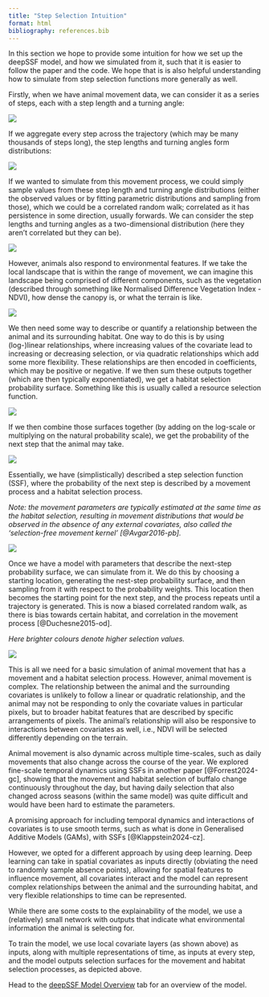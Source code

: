 ```yaml
---
title: "Step Selection Intuition"
format: html
bibliography: references.bib
---
```


In this section we hope to provide some intuition for how we set up the deepSSF model, and how we simulated from it, such that it is easier to follow the paper and the code. We hope that is is also helpful understanding how to simulate from step selection functions more generally as well.

Firstly, when we have animal movement data, we can consider it as a series of steps, each with a step length and a turning angle:

![](figures\movement_steps.png)

If we aggregate every step across the trajectory (which may be many thousands of steps long), the step lengths and turning angles form distributions:

![](figures\movement_distributions.png)

If we wanted to simulate from this movement process, we could simply sample values from these step length and turning angle distributions (either the observed values or by fitting parametric distributions and sampling from those), which we could be a correlated random walk; correlated as it has persistence in some direction, usually forwards. We can consider the step lengths and turning angles as a two-dimensional distribution (here they aren't correlated but they can be).

![](figures\movement_kernel.png)

However, animals also respond to environmental features. If we take the local landscape that is within the range of movement, we can imagine this landscape being comprised of different components, such as the vegetation (described through something like Normalised Difference Vegetation Index - NDVI), how dense the canopy is, or what the terrain is like.

![](figures\local_habitat.png)

We then need some way to describe or quantify a relationship between the animal and its surrounding habitat. One way to do this is by using (log-)linear relationships, where increasing values of the covariate lead to increasing or decreasing selection, or via quadratic relationships which add some more flexibility. These relationships are then encoded in coefficients, which may be positive or negative. If we then sum these outputs together (which are then typically exponentiated), we get a habitat selection probability surface. Something like this is usually called a resource selection function.

![](figures\local_rsf.png)

If we then combine those surfaces together (by adding on the log-scale or multiplying on the natural probability scale), we get the probability of the next step that the animal may take.

![](figures\ssf_surfaces.png)

Essentially, we have (simplistically) described a step selection function (SSF), where the probability of the next step is described by a movement process and a habitat selection process. 

*Note: the movement parameters are typically estimated at the same time as the habitat selection, resulting in movement distributions that would be observed in the absence of any external covariates, also called the 'selection-free movement kernel' [@Avgar2016-pb].*

![](figures\ssf.png)

Once we have a model with parameters that describe the next-step probability surface, we can simulate from it. We do this by choosing a starting location, generating the nest-step probability surface, and then sampling from it with respect to the probability weights. This location then becomes the starting point for the next step, and the process repeats until a trajectory is generated. This is now a biased correlated random walk, as there is bias towards certain habitat, and correlation in the movement process [@Duchesne2015-od].

*Here brighter colours denote higher selection values.*

![](figures/gif1_20230316.gif)

This is all we need for a basic simulation of animal movement that has a movement and a habitat selection process. However, animal movement is complex. The relationship between the animal and the surrounding covariates is unlikely to follow a linear or quadratic relationship, and the animal may not be responding to only the covariate values in particular pixels, but to broader habitat features that are described by specific arrangements of pixels. The animal's relationship will also be responsive to interactions between covariates as well, i.e., NDVI will be selected differently depending on the terrain.

Animal movement is also dynamic across multiple time-scales, such as daily movements that also change across the course of the year. We explored fine-scale temporal dynamics using SSFs in another paper [@Forrest2024-gc], showing that the movement and habitat selection of buffalo change continuously throughout the day, but having daily selection that also changed across seasons (within the same model) was quite difficult and would have been hard to estimate the parameters.

A promising approach for including temporal dynamics and interactions of covariates is to use smooth terms, such as what is done in Generalised Additive Models (GAMs), with SSFs [@Klappstein2024-cz].

However, we opted for a different approach by using deep learning. Deep learning can take in spatial covariates as inputs directly (obviating the need to randomly sample absence points), allowing for spatial features to influence movement, all covariates interact and the model can represent complex relationships between the animal and the surrounding habitat, and very flexible relationships to time can be represented.

While there are some costs to the explainability of the model, we use a (relatively) small network with outputs that indicate what environmental information the animal is selecting for.

To train the model, we use local covariate layers (as shown above) as inputs, along with multiple representations of time, as inputs at every step, and the model outputs selection surfaces for the movement and habitat selection processes, as depicted above.

Head to the [deepSSF Model Overview](deepSSF_model_overview.qmd) tab for an overview of the model.